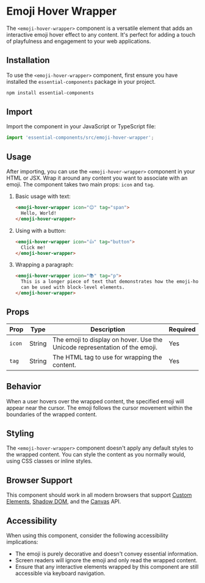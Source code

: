 
# Emoji Hover Wrapper

The `<emoji-hover-wrapper>` component is a versatile element that adds an interactive emoji hover effect to any content. It's perfect for adding a touch of playfulness and engagement to your web applications.

## Installation

To use the `<emoji-hover-wrapper>` component, first ensure you have installed the `essential-components` package in your project.

```bash
npm install essential-components
```

## Import

Import the component in your JavaScript or TypeScript file:

```javascript
import 'essential-components/src/emoji-hover-wrapper';
```

## Usage

After importing, you can use the `<emoji-hover-wrapper>` component in your HTML or JSX. Wrap it around any content you want to associate with an emoji. The component takes two main props: `icon` and `tag`.

1. Basic usage with text:

   ```html
   <emoji-hover-wrapper icon="😊" tag="span">
     Hello, World!
   </emoji-hover-wrapper>
   ```
  
<EmojiHoverWrapper emoji="😊" content="Hello, World" tag="span" />

2. Using with a button:

   ```html
   <emoji-hover-wrapper icon="👍" tag="button">
     Click me!
   </emoji-hover-wrapper>
   ```

<EmojiHoverWrapper emoji="👍" content="Click me!" tag="button" />

3. Wrapping a paragraph:

   ```html
   <emoji-hover-wrapper icon="📚" tag="p">
     This is a longer piece of text that demonstrates how the emoji-hover-wrapper
     can be used with block-level elements.
   </emoji-hover-wrapper>
   ```

<EmojiHoverWrapper emoji="📚" content="This is a longer piece of text that demonstrates how the emoji-hover-wrapper can be used with block-level elements." tag="p" />

## Props

| Prop | Type | Description | Required |
|------|------|-------------|----------|
| `icon` | String | The emoji to display on hover. Use the Unicode representation of the emoji. | Yes |
| `tag` | String | The HTML tag to use for wrapping the content. | Yes |

## Behavior

When a user hovers over the wrapped content, the specified emoji will appear near the cursor. The emoji follows the cursor movement within the boundaries of the wrapped content.

## Styling

The `<emoji-hover-wrapper>` component doesn't apply any default styles to the wrapped content. You can style the content as you normally would, using CSS classes or inline styles.

## Browser Support

This component should work in all modern browsers that support [Custom Elements](https://caniuse.com/custom-elementsv1), [Shadow DOM](https://caniuse.com/shadowdomv1), and the [Canvas](https://caniuse.com/canvas) API.

## Accessibility

When using this component, consider the following accessibility implications:

- The emoji is purely decorative and doesn't convey essential information.
- Screen readers will ignore the emoji and only read the wrapped content.
- Ensure that any interactive elements wrapped by this component are still accessible via keyboard navigation.

